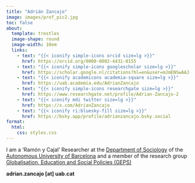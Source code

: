 ```yaml
---
title: "Adrián Zancajo"
image: images/prof_pic2.jpg
toc: false
about:
  template: trestles
  image-shape: round
  image-width: 10em
  links:
    - text: "{{< iconify simple-icons orcid size=lg >}}"
      href: https://orcid.org/0000-0002-4431-8155
    - text: "{{< iconify simple-icons googlescholar size=lg >}}"
      href: https://scholar.google.nl/citations?hl=en&user=mJmENSwAAJ
    - text: "{{< iconify academicons academia-square size=lg >}}"
      href: https://uab.academia.edu/AdrianZancajo
    - text: "{{< iconify simple-icons researchgate size=lg >}}"
      href: https://www.researchgate.net/profile/Adrian-Zancajo-2
    - text: "{{< iconify mdi twitter size=lg >}}"
      href: https://x.com/AdrianZancajo
    - text: "{{< iconify ri:bluesky-fill size=lg >}}"
      href: https://bsky.app/profile/adrianzancajo.bsky.social
format:
  html:
    css: styles.css
---
```


I am a ‘Ramón y Cajal’ Researcher at the [Department of Sociology](https://www.uab.cat/en/sociology) of the [Autonomous University of Barcelona](https://www.uab.cat/web/universitat-autonoma-de-barcelona-1345467954774.html) and a member of the research group [Globalisation, Education and Social Policies (GEPS)](https://geps-uab.cat/)

**adrian.zancajo \[at\] uab.cat**

```{=html}
<script defer src="https://cdn.overtracking.com/t/tjs6NPq4iftwhE1H9/"></script>
```
